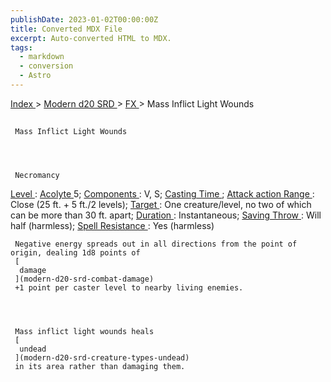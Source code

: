 ```yaml
---
publishDate: 2023-01-02T00:00:00Z
title: Converted MDX File
excerpt: Auto-converted HTML to MDX.
tags:
  - markdown
  - conversion
  - Astro
---
```







[
      Index
     ](-index)
     >
     [
      Modern d20 SRD
     ](modern-d20-srd-index)
     >
     [
      FX
     ](modern-d20-srd-fx-index)
     > Mass Inflict Light Wounds
    





## 
     Mass Inflict Light Wounds
    



     Necromancy
    



[
      Level
     ](modern-d20-srd-fx-level)
     :
     [
      Acolyte
     ](modern-d20-srd-classes-advanced-acolyte)
     5;
     [
      Components
     ](modern-d20-srd-fx-components)
     : V, S;
     [
      Casting Time
     ](modern-d20-srd-fx-casting-time)
     ;
     [
      Attack action
     ](modern-d20-srd-combat-attack-actions)
[
      Range
     ](modern-d20-srd-fx-range)
     : Close (25 ft. + 5 ft./2 levels);
     [
      Target
     ](modern-d20-srd-fx-target)
     : One creature/level, no two of which can be more than 30 ft. apart;
     [
      Duration
     ](modern-d20-srd-fx-duration)
     :  Instantaneous;
     [
      Saving Throw
     ](modern-d20-srd-basics-saving-throws)
     : Will half (harmless);
     [
      Spell Resistance
     ](modern-d20-srd-special-abilities-spell-resistance)
     : Yes (harmless)
    



     Negative energy spreads out in all directions from the point of origin, dealing 1d8 points of
     [
      damage
     ](modern-d20-srd-combat-damage)
     +1 point per caster level to nearby living enemies.
    



     Mass inflict light wounds heals
     [
      undead
     ](modern-d20-srd-creature-types-undead)
     in its area rather than damaging them.
    




